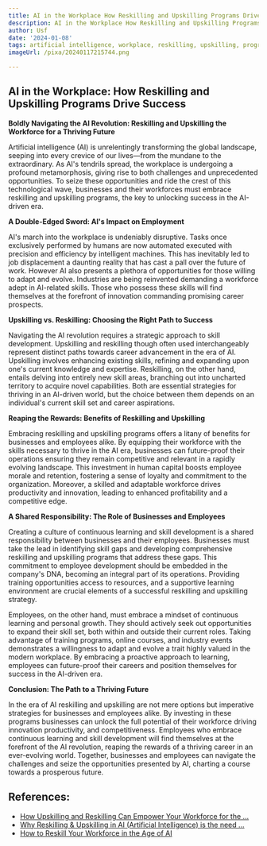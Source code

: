 ```yaml
---
title: AI in the Workplace How Reskilling and Upskilling Programs Drive Success
description: AI in the Workplace How Reskilling and Upskilling Programs Drive Success
author: Usf
date: '2024-01-08'
tags: artificial intelligence, workplace, reskilling, upskilling, programs, success
imageUrl: /pixa/20240117215744.png

---
```

## AI in the Workplace: How Reskilling and Upskilling Programs Drive Success

**Boldly Navigating the AI Revolution: Reskilling and Upskilling the Workforce for a Thriving Future**

Artificial intelligence (AI) is unrelentingly transforming  the global landscape, seeping into every crevice of our lives—from the mundane to the extraordinary. As AI's tendrils spread, the workplace is undergoing a profound  metamorphosis, giving rise to both challenges and unprecedented opportunities. To seize these opportunities and ride the crest of this  technological wave, businesses and their workforces must embrace  reskilling  and upskilling programs, the key to unlocking success  in the AI-driven era.

**A Double-Edged Sword: AI's Impact  on Employment**

AI's march into  the workplace is undeniably disruptive. Tasks once exclusively performed by humans are  now automated executed with precision and  efficiency by intelligent machines. This  has inevitably  led to job displacement a daunting  reality that has cast a pall  over the future of work. However AI also presents a plethora of opportunities for those willing to  adapt and evolve. Industries are being reinvented demanding  a workforce adept in AI-related  skills. Those who possess these skills will find themselves at the forefront of innovation  commanding promising career prospects.

**Upskilling vs. Reskilling: Choosing the Right Path to Success**

Navigating the AI revolution requires a strategic approach to skill development. Upskilling and reskilling though often used interchangeably  represent distinct paths towards  career advancement in  the era of AI. Upskilling involves  enhancing existing skills, refining and expanding upon one's current  knowledge and expertise. Reskilling, on the other hand, entails delving into entirely new  skill areas, branching out into uncharted territory to acquire novel capabilities. Both are essential strategies  for  thriving in  an AI-driven world, but the choice between them  depends on an individual's current skill set and  career aspirations.

**Reaping the  Rewards: Benefits of Reskilling and Upskilling**

Embracing reskilling  and upskilling programs  offers a litany of benefits for businesses and employees alike. By  equipping their  workforce with the skills necessary to thrive in the AI  era, businesses can future-proof their operations ensuring they  remain competitive and relevant in  a rapidly evolving landscape. This investment  in human capital boosts employee morale  and retention, fostering a  sense of loyalty and commitment to the organization. Moreover, a skilled and adaptable workforce drives productivity and innovation, leading to enhanced profitability and a  competitive edge.

**A Shared Responsibility: The Role of Businesses and Employees**

Creating a culture of continuous learning and skill development is a shared responsibility between businesses  and their employees. Businesses must take the lead in identifying skill gaps and developing comprehensive reskilling and upskilling  programs  that address these gaps. This commitment to employee  development should  be embedded in the company's DNA, becoming an integral part of its operations. Providing training opportunities access to resources, and a supportive learning environment are crucial  elements of a successful reskilling and upskilling strategy.

Employees, on the other hand,  must embrace a mindset of continuous learning and personal growth. They should actively seek out opportunities to expand their skill  set, both within and outside their current roles. Taking advantage of training programs, online courses, and industry events demonstrates a willingness to adapt  and evolve a trait highly valued in the modern workplace. By embracing a proactive approach to learning, employees can future-proof their careers and position themselves for success in the AI-driven  era.

**Conclusion:  The Path  to a Thriving Future**

In the era of  AI reskilling and  upskilling are not mere options but imperative strategies  for businesses and employees  alike. By investing in these programs businesses can unlock the full potential of their workforce driving innovation productivity, and competitiveness. Employees who embrace  continuous learning and skill  development will find  themselves at the forefront of the  AI revolution, reaping the rewards of  a thriving career in an ever-evolving world. Together, businesses and employees can navigate  the challenges and seize the opportunities presented by AI, charting a course towards a prosperous future.

## References:
- [How Upskilling and Reskilling Can Empower Your Workforce for the ...](https://www.linkedin.com/pulse/how-upskilling-reskilling-can-empower-your-workforce-ai-chiancone)
- [Why Reskilling & Upskilling in AI (Artificial Intelligence) is the need ...](https://www.linkedin.com/pulse/why-reskilling-upskilling-ai-artificial-intelligence-need)
- [How to Reskill Your Workforce in the Age of AI](https://hbr.org/2023/08/how-to-reskill-your-workforce-in-the-age-of-ai)
